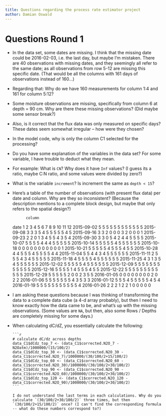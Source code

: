 ```yaml
---
title: Questions regarding the process rate estimator project
author: Damian Oswald
---
```


# Questions Round 1

- In the data set, some dates are missing. I think that the missing date could be 2016-02-03, i.e. the last day, but maybe I'm mistaken. There are 40 observations with missing dates, and they seemingly all refer to the same date; as all observations from row 5-12 are missing this specific date. (That would be all the columns with 161 days of observations instead of 160...)
- Regarding that: Why do we have 160 measurements for column 1:4 and 161 for column 5:12?
- Some moisture observations are missing, specifically from column 6 at depth = 90 cm. Why are there these missing observations? (Did maybe some sensor break?)
- Also, is it correct that the flux data was only measured on specific days? These dates seem somewhat irregular -- how were they chosen?
- In the model code, why is only the column C1 selected for the processing?
- Do you have some explanation of the variables in the data set? For some variable, I have trouble to deduct what they mean.
- For example: What is `CN`? Why does it have `Inf` values? (I guess its a ratio, maybe C:N ratio, and some values were divided by zero?)
- What is the variable `increment`? Is increment the same as `depth < 15`?
- Here's a table of the number of observations (with present flux data) per date and column. Why are they so inconsistent? (Because the description mentions to a complete block design, but maybe that only refers to the spatial design?)

            column
date         1 2 3 4 5 6 7 8 9 10 11 12
  2015-09-02 5 5 5 5 5 5 5 5 5  5  5  5
  2015-09-08 3 3 3 5 4 5 5 5 5  5  4  5
  2015-09-16 3 3 2 0 0 0 3 2 0  0  0  1
  2015-09-23 2 2 0 1 3 4 5 5 4  3  5  4
  2015-09-30 3 3 0 5 4 2 4 4 5  5  5  5
  2015-10-07 5 5 5 5 4 4 4 5 5  5  5  5
  2015-10-14 5 5 5 5 5 4 5 5 5  5  5  5
  2015-10-18 0 0 0 0 0 0 0 0 0  0  0  1
  2015-10-21 5 5 5 5 5 4 5 5 5  4  5  5
  2015-10-28 4 4 5 5 5 4 5 5 5  5  4  4
  2015-11-04 5 5 4 4 3 4 5 5 5  5  5  5
  2015-11-11 2 5 5 5 4 3 4 5 5  5  5  5
  2015-11-18 4 5 5 5 5 4 5 5 5  5  5  5
  2015-11-25 4 3 1 3 5 4 5 5 5  5  5  5
  2015-12-02 5 5 5 5 5 4 5 5 5  5  5  5
  2015-12-09 5 5 5 5 5 5 5 5 5  5  5  5
  2015-12-16 5 5 5 5 1 4 5 5 5  4  5  5
  2015-12-22 5 5 5 5 5 5 5 5 5  5  5  5
  2015-12-29 5 5 5 5 5 2 0 0 2  3  5  5
  2016-01-05 0 0 0 0 0 0 0 0 2  0  2  2
  2016-01-06 5 5 5 5 5 5 5 4 3  5  3  3
  2016-01-12 5 5 5 4 5 5 5 5 5  4  5  4
  2016-01-19 5 5 5 5 5 5 5 5 5  5  5  4
  2016-01-26 2 2 2 1 2 2 1 0 0  0  0  0
  
- I am asking these questions because I was thinking of transforming the data to a complete data cube (a 4-d array probably), but then I need to know exactly how the data came to be, and what's up with the missing observations. (Some values are `NA`, but then, also some Rows / Depths are completely missing for some days.)
- When calculating dC/dZ, you essentially calculate the following:

      ```r
      # calculate dC/dz across depths
      data_C1$dCdz_top_7 <- (data_C1$corrected.N2O_7 - N2Oatm)/1000000/(15/100/2)
      data_C1$dCdz_top_30 <- (data_C1$corrected.N2O_30 - data_C1$corrected.N2O_7)/1000000/(30/100/2+15/100/2)
      data_C1$dCdz_top_60 <- (data_C1$corrected.N2O_60 - data_C1$corrected.N2O_30)/1000000/(30/100/2+30/100/2)
      data_C1$dCdz_top_90 <- (data_C1$corrected.N2O_90 - data_C1$corrected.N2O_60)/1000000/(30/100/2+30/100/2)
      data_C1$dCdz_top_120 <- (data_C1$corrected.N2O_120 - data_C1$corrected.N2O_90)/1000000/(30/100/2+30/100/2)
      ```
      
      I do not understand the last terms in each calculations. Why do you calculate `(30/100/2+30/100/2)` three times, but then `(30/100/2+15/100/2)` once? (I can't find the corresponding formula -- what do these numbers correspond to?)

